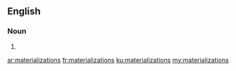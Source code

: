 ==English==

===Noun===
{{head|en|plural}}

# {{plural of|materialization|lang=en|nocat=1}}

[[ar:materializations]]
[[fr:materializations]]
[[ku:materializations]]
[[my:materializations]]